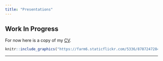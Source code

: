 ```yaml
---
title: "Presentations"
---
```


## Work In Progress

For now here is a copy of my [CV](https://karatylerjulian.github.io/static/resume/tylerjulian-cv-pd.html).

```r
knitr::include_graphics("https://farm6.staticflickr.com/5336/8787247284_4db77274c0_o.jpg")
```

***